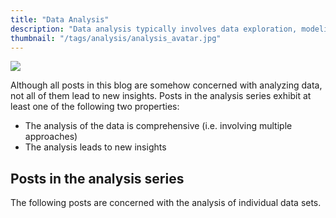 ```yaml
---
title: "Data Analysis"
description: "Data analysis typically involves data exploration, modeling, and presentation of the results. The posts in this series are concerned with comprehensive analyses that lead to new insights."
thumbnail: "/tags/analysis/analysis_avatar.jpg"
---
```

<img src="analysis_avatar.jpg">

Although all posts in this blog are somehow concerned with analyzing data, not all of them lead to new insights. Posts in the analysis series exhibit at least one of the following two properties:

* The analysis of the data is comprehensive (i.e. involving multiple approaches)
* The analysis leads to new insights


## Posts in the analysis series

The following posts are concerned with the analysis of individual data sets.
